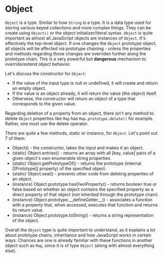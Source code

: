 

# Object

`Object` is a type. Similar to how `String` is a type. It is a data type used for storing various keyed collections and more complex things. They can be create using `Object()` or the object initializer/literal syntax. `Object` is quite important as almost all JavaScript objects are instances of `Object`. It's effectively the top-level object. If one changes the `Object` prototype object, all objects will be affected via prototype chaining - unless the properties and methods regarding those changes are overriden further along the prototype chain. This is a very powerful but **dangerous** mechanism to override/extend object behavior.

Let's discuss the constructor for `Object`: 
<ul>
<li> If the value of the input type is null or undefined, it will create and return an empty object. </li>
<li> If the value is an object already, it will return the value (the object) itself. </li>
<li> Otherwise, the constructor will return an object of a type that corresponds to the given value. </li>
</ul>

Regarding deletion of a property from an object, there isn't any method to delete `Object` properties like `Map` has `Map.prototype.delete()` for example. Rather, one must use the delete operator. 

There are quite a few methods, static or instance, for `Object`. Let's point out 7 of them:
<ul>
<li> Object() - the constructor, takes the input and makes it an object. </li>
<li> (static) Object.entries() - returns an array with all [key, value] pairs of a given object's own enumerable string properties.</li>
<li> (static) Object.getPrototypeOf() - returns the prototype (internal [[Prototype]] property) of the specified object. </li>
<li> (static) Object.seal() - prevents other code from deleting properties of an object. </li>
<li> (instance) Object.prototype.hasOwnProperty() - returns boolean true or false based on whether an object contains the specified property as a direct property of that object (not inherited through the prototype chain). </li>
<li> (instance) Object.prototype.__defineGetter__() - associates a function with a property that, when accessed, executes that function and returns its return value. </li>
<li> (instance) Object.prototype.toString() - returns a string representation of the object. </li>
</ul>

Overall the `Object` type is quite important to understand, as it explains a lot about prototype chains, inheritance and how JavaScript works in certain ways. Chances are one is already familiar with these functions in another object such as `Map`, since it is of type `Object` (along with almost everything else). 